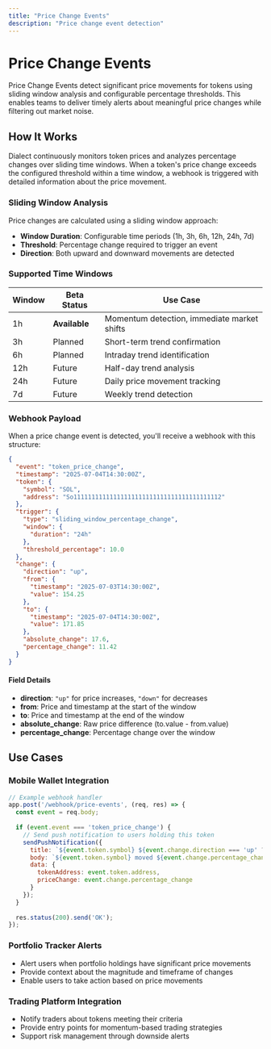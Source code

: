 ```yaml
---
title: "Price Change Events"
description: "Price change event detection"
---
```


# Price Change Events

Price Change Events detect significant price movements for tokens using sliding window analysis and configurable percentage thresholds. This enables teams to deliver timely alerts about meaningful price changes while filtering out market noise.

## How It Works

Dialect continuously monitors token prices and analyzes percentage changes over sliding time windows. When a token's price change exceeds the configured threshold within a time window, a webhook is triggered with detailed information about the price movement.

### Sliding Window Analysis

Price changes are calculated using a sliding window approach:
- **Window Duration**: Configurable time periods (1h, 3h, 6h, 12h, 24h, 7d)
- **Threshold**: Percentage change required to trigger an event
- **Direction**: Both upward and downward movements are detected

### Supported Time Windows

| Window | Beta Status | Use Case |
|--------|-------------|----------|
| 1h | **Available** | Momentum detection, immediate market shifts |
| 3h | Planned | Short-term trend confirmation |
| 6h | Planned | Intraday trend identification |
| 12h | Future | Half-day trend analysis |
| 24h | Future | Daily price movement tracking |
| 7d | Future | Weekly trend detection |

### Webhook Payload

When a price change event is detected, you'll receive a webhook with this structure:

```json
{
  "event": "token_price_change",
  "timestamp": "2025-07-04T14:30:00Z",
  "token": {
    "symbol": "SOL",
    "address": "So11111111111111111111111111111111111111112"
  },
  "trigger": {
    "type": "sliding_window_percentage_change",
    "window": {
      "duration": "24h"
    },
    "threshold_percentage": 10.0
  },
  "change": {
    "direction": "up",
    "from": {
      "timestamp": "2025-07-03T14:30:00Z",
      "value": 154.25
    },
    "to": {
      "timestamp": "2025-07-04T14:30:00Z",
      "value": 171.85
    },
    "absolute_change": 17.6,
    "percentage_change": 11.42
  }
}
```

#### Field Details

- **direction**: `"up"` for price increases, `"down"` for decreases
- **from**: Price and timestamp at the start of the window
- **to**: Price and timestamp at the end of the window
- **absolute_change**: Raw price difference (to.value - from.value)
- **percentage_change**: Percentage change over the window

## Use Cases

### Mobile Wallet Integration
```javascript
// Example webhook handler
app.post('/webhook/price-events', (req, res) => {
  const event = req.body;
  
  if (event.event === 'token_price_change') {
    // Send push notification to users holding this token
    sendPushNotification({
      title: `${event.token.symbol} ${event.change.direction === 'up' ? '📈' : '📉'} ${event.change.percentage_change.toFixed(1)}%`,
      body: `${event.token.symbol} moved ${event.change.percentage_change.toFixed(1)}% in the last ${event.trigger.window.duration}`,
      data: {
        tokenAddress: event.token.address,
        priceChange: event.change.percentage_change
      }
    });
  }
  
  res.status(200).send('OK');
});
```

### Portfolio Tracker Alerts
- Alert users when portfolio holdings have significant price movements
- Provide context about the magnitude and timeframe of changes
- Enable users to take action based on price movements

### Trading Platform Integration
- Notify traders about tokens meeting their criteria
- Provide entry points for momentum-based trading strategies
- Support risk management through downside alerts

